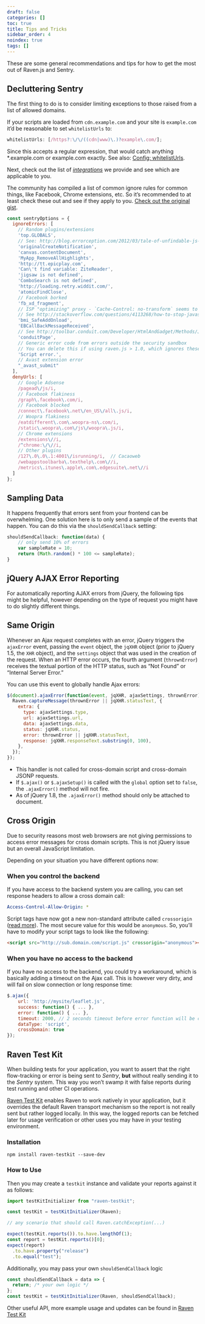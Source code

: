 ```yaml
---
draft: false
categories: []
toc: true
title: Tips and Tricks
sidebar_order: 4
noindex: true
tags: []
---
```


These are some general recommendations and tips for how to get the most out of Raven.js and Sentry.

## Decluttering Sentry

The first thing to do is to consider limiting exceptions to those raised from a list of allowed domains.

If your scripts are loaded from `cdn.example.com` and your site is `example.com` it’d be reasonable to set `whitelistUrls` to:

```javascript
whitelistUrls: [/https?:\/\/((cdn|www)\.)?example\.com/];
```

Since this accepts a regular expression, that would catch anything \*.example.com or example.com exactly. See also: [Config: whitelistUrls](/clients/javascript/config/#config-whitelist-urls).

Next, check out the list of [_integrations_](/clients/javascript/integrations/) we provide and see which are applicable to you.

The community has compiled a list of common ignore rules for common things, like Facebook, Chrome extensions, etc. So it’s recommended to at least check these out and see if they apply to you. [Check out the original gist](https://gist.github.com/Chocksy/e9b2cdd4afc2aadc7989762c4b8b495a).

```javascript
const sentryOptions = {
  ignoreErrors: [
    // Random plugins/extensions
    'top.GLOBALS',
    // See: http://blog.errorception.com/2012/03/tale-of-unfindable-js-error.html
    'originalCreateNotification',
    'canvas.contentDocument',
    'MyApp_RemoveAllHighlights',
    'http://tt.epicplay.com',
    'Can\'t find variable: ZiteReader',
    'jigsaw is not defined',
    'ComboSearch is not defined',
    'http://loading.retry.widdit.com/',
    'atomicFindClose',
    // Facebook borked
    'fb_xd_fragment',
    // ISP "optimizing" proxy - `Cache-Control: no-transform` seems to reduce this. (thanks @acdha)
    // See http://stackoverflow.com/questions/4113268/how-to-stop-javascript-injection-from-vodafone-proxy
    'bmi_SafeAddOnload',
    'EBCallBackMessageReceived',
    // See http://toolbar.conduit.com/Developer/HtmlAndGadget/Methods/JSInjection.aspx
    'conduitPage',
    // Generic error code from errors outside the security sandbox
    // You can delete this if using raven.js > 1.0, which ignores these automatically.
    'Script error.',
    // Avast extension error
    "_avast_submit"
  ],
  denyUrls: [
    // Google Adsense
    /pagead\/js/i,
    // Facebook flakiness
    /graph\.facebook\.com/i,
    // Facebook blocked
    /connect\.facebook\.net\/en_US\/all\.js/i,
    // Woopra flakiness
    /eatdifferent\.com\.woopra-ns\.com/i,
    /static\.woopra\.com\/js\/woopra\.js/i,
    // Chrome extensions
    /extensions\//i,
    /^chrome:\/\//i,
    // Other plugins
    /127\.0\.0\.1:4001\/isrunning/i,  // Cacaoweb
    /webappstoolbarba\.texthelp\.com\//i,
    /metrics\.itunes\.apple\.com\.edgesuite\.net\//i
  ]
};
```

## Sampling Data

It happens frequently that errors sent from your frontend can be overwhelming. One solution here is to only send a sample of the events that happen. You can do this via the `shouldSendCallback` setting:

```javascript
shouldSendCallback: function(data) {
    // only send 10% of errors
    var sampleRate = 10;
    return (Math.random() * 100 <= sampleRate);
}
```

## jQuery AJAX Error Reporting

For automatically reporting AJAX errors from jQuery, the following tips might be helpful, however depending on the type of request you might have to do slightly different things.

## Same Origin

Whenever an Ajax request completes with an error, jQuery triggers the `ajaxError` event, passing the `event` object, the `jqXHR` object (prior to jQuery 1.5, the `XHR` object), and the `settings` object that was used in the creation of the request. When an HTTP error occurs, the fourth argument (`thrownError`) receives the textual portion of the HTTP status, such as “Not Found” or “Internal Server Error.”

You can use this event to globally handle Ajax errors:

```javascript
$(document).ajaxError(function(event, jqXHR, ajaxSettings, thrownError) {
  Raven.captureMessage(thrownError || jqXHR.statusText, {
    extra: {
      type: ajaxSettings.type,
      url: ajaxSettings.url,
      data: ajaxSettings.data,
      status: jqXHR.status,
      error: thrownError || jqXHR.statusText,
      response: jqXHR.responseText.substring(0, 100),
    },
  });
});
```

<Alert level="warning" title="Note">

- This handler is not called for cross-domain script and cross-domain JSONP requests.
- If `$.ajax()` or `$.ajaxSetup()` is called with the `global` option set to `false`, the `.ajaxError()` method will not fire.
- As of jQuery 1.8, the `.ajaxError()` method should only be attached to document.

</Alert>

## Cross Origin

Due to security reasons most web browsers are not giving permissions to access error messages for cross domain scripts. This is not jQuery issue but an overall JavaScript limitation.

Depending on your situation you have different options now:

### When you control the backend

If you have access to the backend system you are calling, you can set response headers to allow a cross domain call:

```yaml
Access-Control-Allow-Origin: *
```

Script tags have now got a new non-standard attribute called `crossorigin` ([read more](https://developer.mozilla.org/en-US/docs/Web/HTML/Element/script#attr-crossorigin)). The most secure value for this would be `anonymous`. So, you’ll have to modify your script tags to look like the following:

```html
<script src="http://sub.domain.com/script.js" crossorigin="anonymous"></script>
```

### When you have no access to the backend

If you have no access to the backend, you could try a workaround, which is basically adding a timeout on the Ajax call. This is however very dirty, and will fail on slow connection or long response time:

```javascript
$.ajax({
    url: 'http://mysite/leaflet.js',
    success: function() { ... },
    error: function() { ... },
    timeout: 2000, // 2 seconds timeout before error function will be called
    dataType: 'script',
    crossDomain: true
});
```

## Raven Test Kit

When building tests for your application, you want to assert that the right flow-tracking or error is being sent to _Sentry_, **but** without really sending it to the _Sentry_ system. This way you won’t swamp it with false reports during test running and other CI operations.

[Raven Test Kit](https://github.com/wix/raven-testkit) enables Raven to work natively in your application, but it overrides the default Raven transport mechanism so the report is not really sent but rather logged locally. In this way, the logged reports can be fetched later for usage verification or other uses you may have in your testing environment.

### Installation

```shell
npm install raven-testkit --save-dev
```

### How to Use

Then you may create a `testkit` instance and validate your reports against it as follows:

```javascript
import testKitInitializer from "raven-testkit";

const testKit = testKitInitializer(Raven);

// any scenario that should call Raven.catchException(...)

expect(testKit.reports()).to.have.lengthOf(1);
const report = testKit.reports()[0];
expect(report)
  .to.have.property("release")
  .to.equal("test");
```

Additionally, you may pass your own `shouldSendCallback` logic

```javascript
const shouldSendCallback = data => {
  return; /* your own logic */
};
const testKit = testKitInitializer(Raven, shouldSendCallback);
```

Other useful API, more example usage and updates can be found in [Raven Test Kit](https://github.com/wix/raven-testkit)
